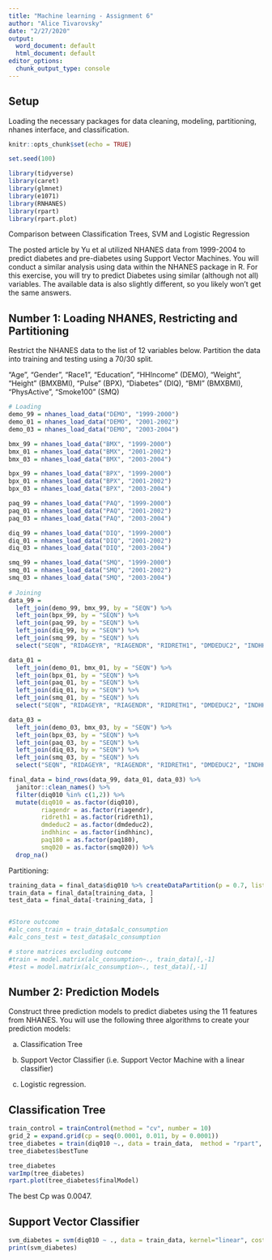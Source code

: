 ```yaml
---
title: "Machine learning - Assignment 6"
author: "Alice Tivarovsky"
date: "2/27/2020"
output: 
  word_document: default
  html_document: default
editor_options:
  chunk_output_type: console
---
```


## Setup 

Loading the necessary packages for data cleaning, modeling, partitioning, nhanes interface, and classification. 

```r
knitr::opts_chunk$set(echo = TRUE)

set.seed(100)

library(tidyverse)
library(caret)
library(glmnet)
library(e1071)
library(RNHANES)
library(rpart)
library(rpart.plot)

```

Comparison between Classification Trees, SVM and Logistic Regression

The posted article by Yu et al utilized NHANES data from 1999-2004 to predict diabetes and pre-diabetes using Support Vector Machines. You will conduct a similar analysis using data within the NHANES package in R. For this exercise, you will try to predict Diabetes using similar (although not all) variables. The available data is also slightly different, so you likely won't get the same answers.


## Number 1: Loading NHANES, Restricting and Partitioning

Restrict the NHANES data to the list of 12 variables below. Partition the data into training and testing using a 70/30 split.

"Age", "Gender", "Race1", "Education", "HHIncome" (DEMO), "Weight", "Height" (BMXBMI), "Pulse" (BPX), "Diabetes" (DIQ), "BMI" (BMXBMI), "PhysActive", "Smoke100" (SMQ)

```r

# Loading
demo_99 = nhanes_load_data("DEMO", "1999-2000") 
demo_01 = nhanes_load_data("DEMO", "2001-2002")
demo_03 = nhanes_load_data("DEMO", "2003-2004")                           

bmx_99 = nhanes_load_data("BMX", "1999-2000")
bmx_01 = nhanes_load_data("BMX", "2001-2002")
bmx_03 = nhanes_load_data("BMX", "2003-2004")  

bpx_99 = nhanes_load_data("BPX", "1999-2000")
bpx_01 = nhanes_load_data("BPX", "2001-2002")
bpx_03 = nhanes_load_data("BPX", "2003-2004")  

paq_99 = nhanes_load_data("PAQ", "1999-2000")
paq_01 = nhanes_load_data("PAQ", "2001-2002")
paq_03 = nhanes_load_data("PAQ", "2003-2004")  

diq_99 = nhanes_load_data("DIQ", "1999-2000")
diq_01 = nhanes_load_data("DIQ", "2001-2002")
diq_03 = nhanes_load_data("DIQ", "2003-2004")  

smq_99 = nhanes_load_data("SMQ", "1999-2000")
smq_01 = nhanes_load_data("SMQ", "2001-2002")
smq_03 = nhanes_load_data("SMQ", "2003-2004")  
                           
# Joining
data_99 = 
  left_join(demo_99, bmx_99, by = "SEQN") %>% 
  left_join(bpx_99, by = "SEQN") %>% 
  left_join(paq_99, by = "SEQN") %>% 
  left_join(diq_99, by = "SEQN") %>% 
  left_join(smq_99, by = "SEQN") %>% 
  select("SEQN", "RIDAGEYR", "RIAGENDR", "RIDRETH1", "DMDEDUC2", "INDHHINC", "BMXBMI", "BMXHT", "BMXWT", "BPXPLS", "DIQ010", "PAQ180", "SMQ020") 

data_01 = 
  left_join(demo_01, bmx_01, by = "SEQN") %>% 
  left_join(bpx_01, by = "SEQN") %>% 
  left_join(paq_01, by = "SEQN") %>% 
  left_join(diq_01, by = "SEQN") %>% 
  left_join(smq_01, by = "SEQN") %>% 
  select("SEQN", "RIDAGEYR", "RIAGENDR", "RIDRETH1", "DMDEDUC2", "INDHHINC", "BMXBMI", "BMXHT", "BMXWT", "BPXPLS", "DIQ010", "PAQ180", "SMQ020") 

data_03 = 
  left_join(demo_03, bmx_03, by = "SEQN") %>% 
  left_join(bpx_03, by = "SEQN") %>% 
  left_join(paq_03, by = "SEQN") %>% 
  left_join(diq_03, by = "SEQN") %>% 
  left_join(smq_03, by = "SEQN") %>% 
  select("SEQN", "RIDAGEYR", "RIAGENDR", "RIDRETH1", "DMDEDUC2", "INDHHINC", "BMXBMI", "BMXHT", "BMXWT", "BPXPLS", "DIQ010", "PAQ180", "SMQ020") 

final_data = bind_rows(data_99, data_01, data_03) %>% 
  janitor::clean_names() %>% 
  filter(diq010 %in% c(1,2)) %>% 
  mutate(diq010 = as.factor(diq010), 
         riagendr = as.factor(riagendr), 
         ridreth1 = as.factor(ridreth1), 
         dmdeduc2 = as.factor(dmdeduc2), 
         indhhinc = as.factor(indhhinc), 
         paq180 = as.factor(paq180), 
         smq020 = as.factor(smq020)) %>% 
  drop_na()
```

Partitioning: 

```r

training_data = final_data$diq010 %>% createDataPartition(p = 0.7, list = F)
train_data = final_data[training_data, ]
test_data = final_data[-training_data, ]


#Store outcome 
#alc_cons_train = train_data$alc_consumption
#alc_cons_test = test_data$alc_consumption

# store matrices excluding outcome
#train = model.matrix(alc_consumption~., train_data)[,-1]
#test = model.matrix(alc_consumption~., test_data)[,-1]

```


## Number 2: Prediction Models

Construct three prediction models to predict diabetes using the 11 features from NHANES. You will use the following three algorithms to create your prediction models:

a) Classification Tree

b) Support Vector Classifier (i.e. Support Vector Machine with a linear classifier)

c) Logistic regression.

## Classification Tree

```r
train_control = trainControl(method = "cv", number = 10)
grid_2 = expand.grid(cp = seq(0.0001, 0.011, by = 0.0001))
tree_diabetes = train(diq010 ~., data = train_data,  method = "rpart", trControl = train_control, tuneGrid = grid_2)
tree_diabetes$bestTune

tree_diabetes
varImp(tree_diabetes)
rpart.plot(tree_diabetes$finalModel)

```

The best Cp was 0.0047. 

## Support Vector Classifier

```r

svm_diabetes = svm(diq010 ~ ., data = train_data, kernel="linear", cost=1, scale=TRUE)
print(svm_diabetes)

```



